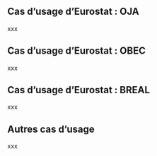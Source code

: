 ## Cas d'usage d'Eurostat : OJA

xxx

## Cas d'usage d'Eurostat : OBEC

xxx

## Cas d'usage d'Eurostat : BREAL

xxx

## Autres cas d'usage

xxx